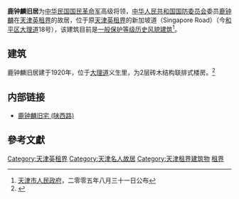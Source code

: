 {{天津历史风貌建筑 |
省区市 = 天津市 |
名称 = 鹿钟麟旧居 |
图片 = [[File:大理道18-22号.jpg|200px]] |
编号 = 0130044 |
等级 = 一般保护 |
时代 = 1920年|
所在 = [[天津市|天津市]][[和平区_(天津市)|和平区]] |
公布 = 2005年8月31日 |
}}

'''鹿钟麟旧居'''为[[中华民国|中华民国]][[国民革命军|国民革命军]]高级将领，[[中华人民共和国国防委员会|中华人民共和国国防委员会]]委员[[鹿钟麟|鹿钟麟]]在[[天津英租界|天津英租界]]的故居，位于原[[天津英租界|天津英租界]]的新加坡道（Singapore Road）（今[[和平区_(天津市)|和平区]][[大理道|大理道]]18号），该建筑目前是[[天津历史风貌建筑|一般保护等级历史风貌建筑]]<ref>[[天津市人民政府|天津市人民政府]]，二零零五年八月三十一日公布</ref>。

== 建筑 ==
鹿钟麟旧居建于1920年，位于[[大理道|大理道]]义生里，为2层砖木结构联排式楼房。<ref>{{Cite web |url=http://cul.sohu.com/20100325/n271095281.shtml |title=大理道18号鹿钟麟旧居：我去鹿爷爷家看电视 |accessdate=2011-09-18 |archive-date=2016-03-04 |archive-url=https://web.archive.org/web/20160304200754/http://cul.sohu.com/20100325/n271095281.shtml |dead-url=no }}</ref>  

== 内部链接 ==
* [[鹿钟麟旧宅_(陕西路)|鹿钟麟旧宅 (陕西路)]]

== 參考文獻 ==
<div class="references-small">
<references />
</div>

{{天津市名人故居}}

[[Category:天津英租界|Category:天津英租界]]
[[Category:天津名人故居|Category:天津名人故居]]
[[Category:天津租界建筑物|Category:天津租界建筑物]]
[[Category:中国近代建筑|租界]]